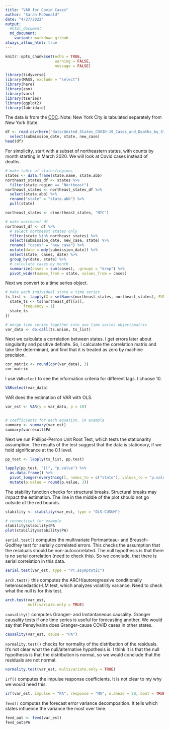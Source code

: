 ```yaml
---
title: "VAR for Covid Cases"
author: "Sarah McDonald"
date: "4/27/2022"
output: 
  #html_document
  md_document:
    variant: markdown_github
always_allow_html: true
---
```


```r
knitr::opts_chunk$set(echo = TRUE, 
                      warning = FALSE, 
                      message = FALSE)
```




```r
library(tidyverse)
library(MASS, exclude = "select")
library(here)
library(zoo)
library(vars)
library(tseries)
library(ggplot2)
library(lubridate)
```






The data is from the [CDC](https://data.cdc.gov/Case-Surveillance/United-States-COVID-19-Cases-and-Deaths-by-State-o/9mfq-cb36/data). Note: New York City is tabulated separately from New York State.

```r
df <- read.csv(here("data/United_States_COVID-19_Cases_and_Deaths_by_State_over_Time.csv")) %>%
  select(submission_date, state, new_case)
head(df) 
```

For simplicity, start with a subset of northeastern states, with counts by month starting in March 2020. We will look at Covid cases instead of deaths.


```r
# make table of states/regions
states <- data.frame(state.name, state.abb)
northeast_states_df <- states %>%
  filter(state.region == "Northeast")
northeast_states <- northeast_states_df %>%
  select(state.abb) %>%
  rename("state" = "state.abb") %>%
  pull(state)

northeast_states <- c(northeast_states, "NYC")

# make northeast df
northeast_df <- df %>%
  # select northeast states only
  filter(state %in% northeast_states) %>%
  select(submission_date, new_case, state) %>%
  rename( "cases" = "new_case") %>%
  mutate(date = mdy(submission_date)) %>%
  select(state, cases, date) %>%
  group_by(date, state) %>%
  # calculate cases by month
  summarize(cases = sum(cases), .groups = "drop") %>%
  pivot_wider(names_from = state, values_from = cases) 
```

Next we convert to a time series object.

```r
# make each individual state a time series
ts_list <- lapply(X = setNames(northeast_states, northeast_states), FUN =  function(x) {
  state_ts <- ts(northeast_df[[x]], 
        frequency = 1)
  state_ts
})

# merge time series together into one time series object/matrix
var_data <- do.call(ts.union, ts_list)
```

Next we calculate a correlation between states. I get errors later about singularity and positive definite. 
So, I calculate the correlation matrix and take the determinant, and find that it is treated as zero by machine precision.

```r
cor_matrix <- round(cor(var_data), 3)
cor_matrix
```

I use `VARselect` to see the information criteria for different lags. I choose 10.

```r
VARselect(var_data)
```

VAR does the estimation of VAR with OLS. 

```r
var_est <- VAR(y = var_data, p = 10)


# coefficients for each equation, CA example
summary <- summary(var_est)
summary$varresult$PA
```




Next we run Phillips-Perron Unit Root Test, which tests the stationarity assumption.
The results of the test suggest that the data is stationary, if we hold significance at the 0.1 level.

```r
pp_test <- lapply(ts_list, pp.test)

lapply(pp_test, "[[", "p.value") %>%
  as.data.frame() %>%
  pivot_longer(everything(), names_to = c("state"), values_to = "p.value") %>%
  mutate(p.value = round(p.value, 3))
```

The stability function checks for structural breaks. Structural breaks may impact the estimation. The line in the middle of the plot should not go outside of the red bounds.

```r
stability <- stability(var_est, type = "OLS-CUSUM")

# connecticut for example
stability$stability$PA
plot(stability$stability$PA)
```



`serial.test()` computes the multivariate Portmanteau- and Breusch-Godfrey test for serially correlated errors. This checks the assumption that the residuals should be non-autocorrelated. The null hypothesis is that there is no serial correlation (need to check this). So we conclude, that there is serial correlation in this data.

```r
serial.test(var_est, type = "PT.asymptotic")
```


`arch.test()` this computes the ARCH(autoregressive conditionally heteroscedastic)-LM test, which analyzes volatility variance. Need to check what the null is for this test.

```r
arch.test(var_est, 
          multivariate.only = TRUE)
```


`causality()` computes Granger- and Instantaneous causality. Granger causality tests if one time series is useful for forecasting another. We would say that Pensylvaina does Granger-cause COVID cases in other states.

```r
causality(var_est, cause = "PA")
```



`normality.test()` checks for normality of the distribution of the residuals. It's not clear what the null/alternative hypothesis is. I think it is that the null hypothesis is that the distribution is normal, so we would conclude that the residuals are not normal.
```r
normality.test(var_est, multivariate.only = TRUE)
```



`irf()` computes the impulse response coefficients. It is not clear to my why we would need this.

```r
irf(var_est, impulse = "PA", response = "MA", n.ahead = 20, boot = TRUE)

```


`fevd()` computes the forecast error variance decomposition. It tells which states influence the variance the most over time.

```r
fevd_out <- fevd(var_est)
fevd_out$PA
```




